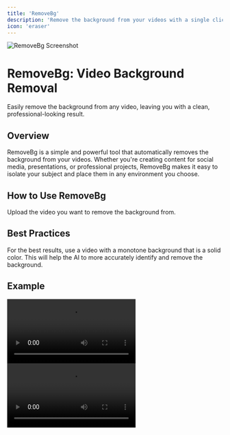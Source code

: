 ```yaml
---
title: 'RemoveBg'
description: 'Remove the background from your videos with a single click.'
icon: 'eraser'
---
```


<Frame>
  <img src="https://pixiomedia.nyc3.digitaloceanspaces.com/docs/removebg.png" alt="RemoveBg Screenshot" />
</Frame>

# RemoveBg: Video Background Removal

<Tip>
  Easily remove the background from any video, leaving you with a clean, professional-looking result.
</Tip>

## Overview

RemoveBg is a simple and powerful tool that automatically removes the background from your videos. Whether you're creating content for social media, presentations, or professional projects, RemoveBg makes it easy to isolate your subject and place them in any environment you choose.

## How to Use RemoveBg

<Steps>
  <Step title="Upload Video">
    Upload the video you want to remove the background from.
  </Step>
</Steps>

## Best Practices

For the best results, use a video with a monotone background that is a solid color. This will help the AI to more accurately identify and remove the background.

## Example

<CardGroup cols={2}>
  <Card title="Input Video">
    <video src="https://pixiomedia.nyc3.digitaloceanspaces.com/docs/video-1757976016092.mp4" controls />
  </Card>
  <Card title="Result Video">
    <video src="https://pixiomedia.nyc3.digitaloceanspaces.com/docs/remove-bg-video-1757978037322.mp4" controls />
  </Card>
</CardGroup>